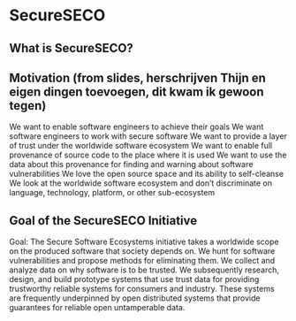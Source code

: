 # SecureSECO

## What is SecureSECO?

## Motivation (from slides, herschrijven Thijn en eigen dingen toevoegen, dit kwam ik gewoon tegen)

We want to enable software engineers to achieve their goals
We want software engineers to work with secure software
We want to provide a layer of trust under the worldwide software ecosystem
We want to enable full provenance of source code to the place where it is used
We want to use the data about this provenance for finding and warning about software vulnerabilities
We love the open source space and its ability to self-cleanse
We look at the worldwide software ecosystem and don’t discriminate on language, technology, platform, or other sub-ecosystem

## Goal of the SecureSECO Initiative

Goal: The Secure Software Ecosystems initiative takes a worldwide scope on the produced software that society depends on. We hunt for software vulnerabilities and propose methods for eliminating them. We collect and analyze data on why software is to be trusted.
We subsequently research, design, and build prototype systems that use trust data for providing trustworthy reliable systems for consumers and industry.
These systems are frequently underpinned by open distributed systems that provide guarantees for reliable open untamperable data.

